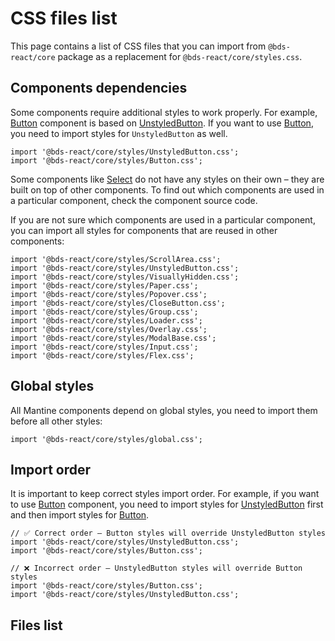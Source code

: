 

# CSS files list

This page contains a list of CSS files that you can import from `@bds-react/core` package
as a replacement for `@bds-react/core/styles.css`.

## Components dependencies

Some components require additional styles to work properly. For example, [Button](/core/button/)
component is based on [UnstyledButton](/core/unstyled-button/). If you want to use [Button](/core/button/),
you need to import styles for `UnstyledButton` as well.

```tsx
import '@bds-react/core/styles/UnstyledButton.css';
import '@bds-react/core/styles/Button.css';
```

Some components like [Select](/core/select/) do not have any styles on their own – they are built
on top of other components. To find out which components are used in a particular component, check
the component source code.

If you are not sure which components are used in a particular component, you can import
all styles for components that are reused in other components:

```tsx
import '@bds-react/core/styles/ScrollArea.css';
import '@bds-react/core/styles/UnstyledButton.css';
import '@bds-react/core/styles/VisuallyHidden.css';
import '@bds-react/core/styles/Paper.css';
import '@bds-react/core/styles/Popover.css';
import '@bds-react/core/styles/CloseButton.css';
import '@bds-react/core/styles/Group.css';
import '@bds-react/core/styles/Loader.css';
import '@bds-react/core/styles/Overlay.css';
import '@bds-react/core/styles/ModalBase.css';
import '@bds-react/core/styles/Input.css';
import '@bds-react/core/styles/Flex.css';
```

## Global styles

All Mantine components depend on global styles, you need to import them before
all other styles:

```tsx
import '@bds-react/core/styles/global.css';
```

## Import order

It is important to keep correct styles import order. For example, if you want to use
[Button](/core/button/) component, you need to import styles for
[UnstyledButton](/core/unstyled-button/) first and then import styles for [Button](/core/button/).

```tsx
// ✅ Correct order – Button styles will override UnstyledButton styles
import '@bds-react/core/styles/UnstyledButton.css';
import '@bds-react/core/styles/Button.css';
```

```tsx
// ❌ Incorrect order – UnstyledButton styles will override Button styles
import '@bds-react/core/styles/Button.css';
import '@bds-react/core/styles/UnstyledButton.css';
```

## Files list

<CssFilesList />
